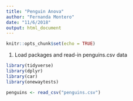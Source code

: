 ```yaml
---
title: "Penguin Anova"
author: "Fernanda Montero"
date: "11/6/2018"
output: html_document
---
```


```r
knitr::opts_chunk$set(echo = TRUE)
```

1. Load packages and read-in penguins.csv data
```r
library(tidyverse)
library(dplyr)
library(car)
library(onewaytests)

penguins <- read_csv("penguins.csv")

```

